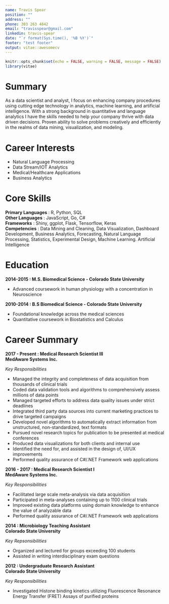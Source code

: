 ```yaml
---
name: Travis Spear
position: ""
address: ""
phone: 303 263 4842
email: "travisspear@gmail.com"
linkedin: travis-spear
date: "`r format(Sys.time(), '%B %Y')`"
footer: "test footer"
output: vitae::awesomecv
---
```


```r
knitr::opts_chunk$set(echo = FALSE, warning = FALSE, message = FALSE)
library(vitae)
```

# Summary
As a data scientist and analyst, I focus on enhancing company procedures using cutting edge technology in analytics, machine learning, and artificial intelligence. With a strong background in quantitative and language analytics I have the skills needed to help your company thrive with data driven decisions. Proven ability to solve problems creatively and efficiently in the realms of data mining, visualization, and modeling.


# Career Interests
 * Natural Language Processing
 * Data Stream/IOT Analytics
 * Medical/Healthcare Applications
 * Business Analytics


# Core Skills  
**Primary Languages** : R, Python, SQL  
**Other Languages** : JavaScript, Go, C#  
**Frameworks** : Shiny, ggplot, Flask, Tensorflow, Keras  
**Competencies** : Data Mining and Cleaning, Data Visualization, Dashboard Development, Business Analytics, Forecasting, Natural Language Processing, Statistics, Experimental Design, Machine Learning. Artificial Intelligence  

# Education  
**2014-2015 : M.S. Biomedical Science - Colorado State University** 

 * Advanced coursework in human physiology with a concentration in Neuroscience  

**2010-2014 : B.S Biomedical Science - Colorado State University**

 * Foundational knowledge across the medical sciences
 * Quantitative coursework in Biostatistics and Calculus

# Career Summary
**2017 - Present : Medical Research Scientist III**  
**MedAware Systems Inc.**  


*Key Responsibilities* 

  *	Managed the integrity and completeness of data acquisition from thousands of clinical trials
  *	Coded data validation tools and algorithms to comprehensively assess millions of data points
  *	Managed targeted efforts to address data quality issues under strict deadlines
  *	Integrated third party data sources into current marketing practices to drive targeted campaigns
  *	Developed novel algorithms to automatically extract information from unstructured, non-standardized, text formats 
  *	Pursued novel research topics for publication to be presented at medical conferences
  *	Produced data visualizations for both clients and internal use
  *	Identified the need for, and assisted in the design of, UI/UX improvements
  * Performed quality assurance of C#/.NET Framework web applications


**2016 - 2017 : Medical Research Scientist I**  
**MedAware Systems Inc.**  

*Key Responsibilities* 

  * Facilitated large scale meta-analysis via data acquisition
  * Participated in meta-analyses containing up to 1100 clinical trials
  * Improved existing data platforms using domain knowledge to enhance the value of analyzable data
  * Performed quality assurance of C#/.NET Framework web applications


**2014 : Microbiology Teaching Assistant**  
**Colorado State University**  

*Key Repsonsibilities*  

  * Organized and lectured for groups exceeding 100 students
  * Assisted in writing interdisciplinary exam questions
  


**2012 : Undergraduate Research Assistant **  
**Colorado State University**  

*Key Responsibilities*  

  * Investigated Histone binding kinetics utilizing Fluorescence Resonance Energy Transfer (FRET) Assays of purified proteins

